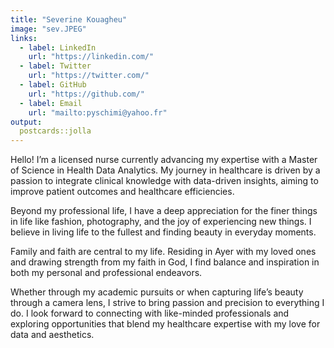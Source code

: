 ---
title: "Severine Kouagheu"
image: "sev.JPEG"
links:
  - label: LinkedIn
    url: "https://linkedin.com/"
  - label: Twitter
    url: "https://twitter.com/"
  - label: GitHub
    url: "https://github.com/"
  - label: Email
    url: "mailto:pyschimi@yahoo.fr"
output:
  postcards::jolla
---
 Hello! I'm a licensed nurse currently advancing my expertise with a Master of Science in Health Data Analytics. My journey in healthcare is driven by a passion to integrate clinical knowledge with data-driven insights, aiming to improve patient outcomes and healthcare efficiencies.

Beyond my professional life, I have a deep appreciation for the finer things in life like fashion, photography, and the joy of experiencing new things. I believe in living life to the fullest and finding beauty in everyday moments.

Family and faith are central to my life. Residing in Ayer with my loved ones and drawing strength from my faith in God, I find balance and inspiration in both my personal and professional endeavors.

Whether through my academic pursuits or when capturing life’s beauty through a camera lens, I strive to bring passion and precision to everything I do. I look forward to connecting with like-minded professionals and exploring opportunities that blend my healthcare expertise with my love for data and aesthetics.
